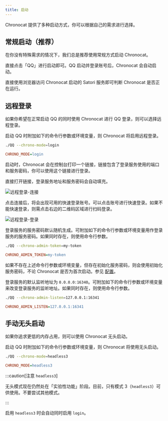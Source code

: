 ```yaml
---
title: 启动
---
```



Chronocat 提供了多种启动方式，你可以根据自己的需求进行选择。

## 常规启动（推荐）

在你没有特殊需求的情况下，我们总是推荐使用常规方式启动 Chronocat。

直接点击「QQ」进行启动即可。QQ 启动并登录账号后，Chronocat 会自动启动。

直接使用浏览器访问 Chronocat 启动的 Satori 服务即可判断 Chronocat 是否正在运行。

## 远程登录

如果你希望在正常启动 QQ 的同时使用 Chronocat 进行 QQ 登录，则可以选择远程登录。

启动 QQ 时附加如下的命令行参数或环境变量，则 Chronocat 将启用远程登录。

```sh
./QQ --chrono-mode=login
```

```ini
CHRONO_MODE=login
```

启动时，Chronocat 会在控制台打印一个链接，链接包含了登录服务使用的端口和服务密码，你可以使用这个链接进行登录。

直接打开链接，登录服务地址和服务密码会自动填充。

![远程登录-连接](./login-1.png)

点击连接后，将会出现可用的快速登录账号。可以点击账号进行快速登录。如果不能快速登录，则需点击右边的二维码区域进行扫码登录。

![远程登录-登录](./login-2.png)

登录服务的服务密码默认随机生成。可附加如下的命令行参数或环境变量用作登录服务的服务密码。如果同时存在，则使用命令行参数。

```sh
./QQ --chrono-admin-token=my-token
```

```ini
CHRONO_ADMIN_TOKEN=my-token
```

如果不存在上述命令行参数或环境变量，但存在初始化服务密码，则会使用初始化服务密码，不论
Chronocat 是否为首次启动。参见 [配置](/config)。

登录服务的默认监听地址为
`0.0.0.0:16340`。可附加如下的命令行参数或环境变量来改变登录服务的监听地址。如果同时存在，则使用命令行参数。

```sh
./QQ --chrono-admin-listen=127.0.0.1:16341
```

```ini
CHRONO_ADMIN_LISTEN=127.0.0.1:16341
```

## 手动无头启动

<Unsafe />

如果你追求更低的内存占用，则可以使用 Chronocat 无头启动。

启动 QQ 时附加如下的命令行参数或环境变量，则 Chronocat 将使用无头启动。

```sh
./QQ --chrono-mode=headless3
```

```ini
CHRONO_MODE=headless3
```

:::caution[注意 `headless3`]

无头模式现在仍然处在「实验性功能」阶段。目前，只有模式
3（`headless3`）可供使用。不要尝试其他模式。

:::

启用 `headless3` 时会自动同时启用 `login`。
